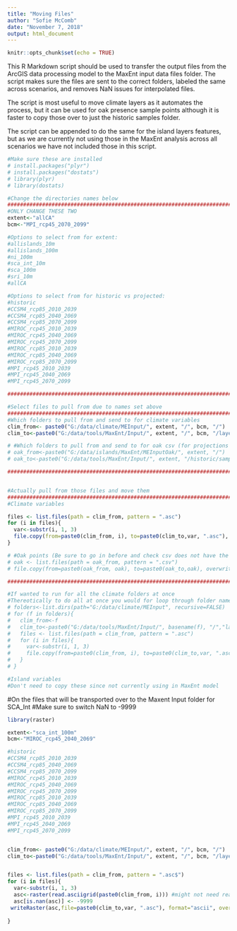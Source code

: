 ```yaml
---
title: "Moving Files"
author: "Sofie McComb"
date: "November 7, 2018"
output: html_document
---
```


```r
knitr::opts_chunk$set(echo = TRUE)
```

This R Markdown script should be used to transfer the output files from the ArcGIS data processing model to the MaxEnt input data files folder. The script makes sure the files are sent to the correct folders, labeled the same across scenarios, and removes NaN issues for interpolated files. 

The script is most useful to move climate layers as it automates the process, but it can be used for oak presence sample points although it is faster to copy those over to just the historic samples folder.

The script can be appended to do the same for the island layers features, but as we are currently not using those in the MaxEnt analysis across all scenarios we have not included those in this script.


```r

#Make sure these are installed
# install.packages("plyr")
# install.packages("dostats")
# library(plyr)
# library(dostats)

#Change the directories names below
#####################################################################################################
#ONLY CHANGE THESE TWO
extent<-"allCA"
bcm<-"MPI_rcp45_2070_2099"

#Options to select from for extent:
#allislands_10m
#allislands_100m
#ni_100m
#sca_int_10m
#sca_100m
#sri_10m
#allCA

#Options to select from for historic vs projected:
#historic
#CCSM4_rcp85_2010_2039
#CCSM4_rcp85_2040_2069
#CCSM4_rcp85_2070_2099
#MIROC_rcp45_2010_2039
#MIROC_rcp45_2040_2069
#MIROC_rcp45_2070_2099
#MIROC_rcp85_2010_2039
#MIROC_rcp85_2040_2069
#MIROC_rcp85_2070_2099
#MPI_rcp45_2010_2039
#MPI_rcp45_2040_2069
#MPI_rcp45_2070_2099

######################################################################################################

#Select files to pull from due to names set above
####################################################################################################
#Which folders to pull from and send to for climate variables
clim_from<- paste0("G:/data/climate/MEInput/", extent, "/", bcm, "/")
clim_to<-paste0("G:/data/tools/MaxEnt/Input/", extent, "/", bcm, "/layers/")

# #Which folders to pull from and send to for oak csv (for projections just change to not from)-often move by hand
# oak_from<-paste0("G:/data/islands/MaxEnt/MEInputOak/", extent, "/")
# oak_to<-paste0("G:/data/tools/MaxEnt/Input/", extent, "/historic/samples/")

########################################################################################################


#Actually pull from those files and move them
########################################################################################################
#Climate variables

files <- list.files(path = clim_from, pattern = ".asc")
for (i in files){
  var<-substr(i, 1, 3)
  file.copy(from=paste0(clim_from, i), to=paste0(clim_to,var, ".asc"), overwrite=TRUE)
}

# #Oak points (Be sure to go in before and check csv does not have the oid column-otherwise remove)
# oak <- list.files(path = oak_from, pattern = ".csv")
# file.copy(from=paste0(oak_from, oak), to=paste0(oak_to,oak), overwrite=TRUE)

########################################################################################################

#If wanted to run for all the climate folders at once
#Thereotically to do all at once you would for loop through folder names
# folders<-list.dirs(path="G:/data/climate/MEInput", recursive=FALSE)
# for (f in folders){
#   clim_from<-f
#   clim_to<-paste0("G:/data/tools/MaxEnt/Input/", basename(f), "/","layers/")
#   files <- list.files(path = clim_from, pattern = ".asc")
#   for (i in files){
#     var<-substr(i, 1, 3)
#     file.copy(from=paste0(clim_from, i), to=paste0(clim_to,var, ".asc"), overwrite=TRUE)
#   }
# }

#Island variables
#Don't need to copy these since not currently using in MaxEnt model


```

#On the files that will be transported over to the Maxent Input folder for SCA_Int
#Make sure to switch NaN to -9999               
```r

library(raster)

extent<-"sca_int_100m"
bcm<-"MIROC_rcp45_2040_2069"

#historic
#CCSM4_rcp85_2010_2039
#CCSM4_rcp85_2040_2069
#CCSM4_rcp85_2070_2099
#MIROC_rcp45_2010_2039
#MIROC_rcp45_2040_2069
#MIROC_rcp45_2070_2099
#MIROC_rcp85_2010_2039
#MIROC_rcp85_2040_2069
#MIROC_rcp85_2070_2099
#MPI_rcp45_2010_2039
#MPI_rcp45_2040_2069
#MPI_rcp45_2070_2099


clim_from<- paste0("G:/data/climate/MEInput/", extent, "/", bcm, "/")
clim_to<-paste0("G:/data/tools/MaxEnt/Input/", extent, "/", bcm, "/layers/")


files <- list.files(path = clim_from, pattern = ".asc$")
for (i in files){
  var<-substr(i, 1, 3)
  asc<-raster(read.asciigrid(paste0(clim_from, i))) #might not need read.asciigrid but leave in
  asc[is.nan(asc)] <- -9999
 writeRaster(asc,file=paste0(clim_to,var, ".asc"), format="ascii", overwrite=TRUE)
 
}


```

